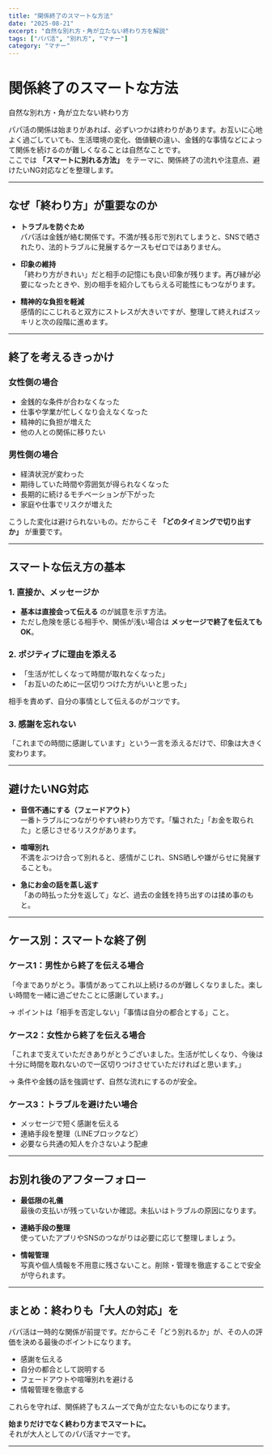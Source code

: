 ```yaml
---
title: "関係終了のスマートな方法"
date: "2025-08-21"
excerpt: "自然な別れ方・角が立たない終わり方を解説"
tags: ["パパ活", "別れ方", "マナー"]
category: "マナー"
---
```


# 関係終了のスマートな方法  
自然な別れ方・角が立たない終わり方

パパ活の関係は始まりがあれば、必ずいつかは終わりがあります。お互いに心地よく過ごしていても、生活環境の変化、価値観の違い、金銭的な事情などによって関係を続けるのが難しくなることは自然なことです。  
ここでは **「スマートに別れる方法」** をテーマに、関係終了の流れや注意点、避けたいNG対応などを整理します。

---

## なぜ「終わり方」が重要なのか

- **トラブルを防ぐため**  
  パパ活は金銭が絡む関係です。不満が残る形で別れてしまうと、SNSで晒されたり、法的トラブルに発展するケースもゼロではありません。

- **印象の維持**  
  「終わり方がきれい」だと相手の記憶にも良い印象が残ります。再び縁が必要になったときや、別の相手を紹介してもらえる可能性にもつながります。

- **精神的な負担を軽減**  
  感情的にこじれると双方にストレスが大きいですが、整理して終えればスッキリと次の段階に進めます。

---

## 終了を考えるきっかけ

### 女性側の場合
- 金銭的な条件が合わなくなった  
- 仕事や学業が忙しくなり会えなくなった  
- 精神的に負担が増えた  
- 他の人との関係に移りたい  

### 男性側の場合
- 経済状況が変わった  
- 期待していた時間や雰囲気が得られなくなった  
- 長期的に続けるモチベーションが下がった  
- 家庭や仕事でリスクが増えた  

こうした変化は避けられないもの。だからこそ **「どのタイミングで切り出すか」** が重要です。

---

## スマートな伝え方の基本

### 1. 直接か、メッセージか
- **基本は直接会って伝える** のが誠意を示す方法。  
- ただし危険を感じる相手や、関係が浅い場合は **メッセージで終了を伝えてもOK**。

### 2. ポジティブに理由を添える
- 「生活が忙しくなって時間が取れなくなった」  
- 「お互いのために一区切りつけた方がいいと思った」  

相手を責めず、自分の事情として伝えるのがコツです。

### 3. 感謝を忘れない
「これまでの時間に感謝しています」という一言を添えるだけで、印象は大きく変わります。  

---

## 避けたいNG対応

- **音信不通にする（フェードアウト）**  
  一番トラブルにつながりやすい終わり方です。「騙された」「お金を取られた」と感じさせるリスクがあります。  

- **喧嘩別れ**  
  不満をぶつけ合って別れると、感情がこじれ、SNS晒しや嫌がらせに発展することも。  

- **急にお金の話を蒸し返す**  
  「あの時払った分を返して」など、過去の金銭を持ち出すのは揉め事のもと。  

---

## ケース別：スマートな終了例

### ケース1：男性から終了を伝える場合
「今までありがとう。事情があってこれ以上続けるのが難しくなりました。楽しい時間を一緒に過ごせたことに感謝しています。」  

→ ポイントは「相手を否定しない」「事情は自分の都合とする」こと。  

### ケース2：女性から終了を伝える場合
「これまで支えていただきありがとうございました。生活が忙しくなり、今後は十分に時間を取れないので一区切りつけさせていただければと思います。」  

→ 条件や金銭の話を強調せず、自然な流れにするのが安全。  

### ケース3：トラブルを避けたい場合
- メッセージで短く感謝を伝える  
- 連絡手段を整理（LINEブロックなど）  
- 必要なら共通の知人を介さないよう配慮  

---

## お別れ後のアフターフォロー

- **最低限の礼儀**  
  最後の支払いが残っていないか確認。未払いはトラブルの原因になります。  

- **連絡手段の整理**  
  使っていたアプリやSNSのつながりは必要に応じて整理しましょう。  

- **情報管理**  
  写真や個人情報を不用意に残さないこと。削除・管理を徹底することで安全が守られます。  

---

## まとめ：終わりも「大人の対応」を

パパ活は一時的な関係が前提です。だからこそ「どう別れるか」が、その人の評価を決める最後のポイントになります。  

- 感謝を伝える  
- 自分の都合として説明する  
- フェードアウトや喧嘩別れを避ける  
- 情報管理を徹底する  

これらを守れば、関係終了もスムーズで角が立たないものになります。  

**始まりだけでなく終わり方までスマートに。**  
それが大人としてのパパ活マナーです。

---
